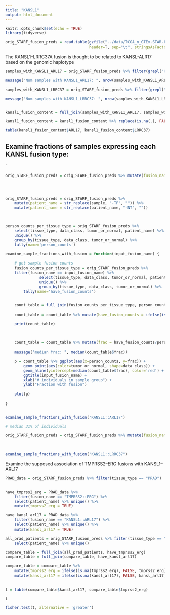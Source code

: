 ```yaml
---
title: "KANSL1"
output: html_document
---
```


```r
knitr::opts_chunk$set(echo = TRUE)
library(tidyverse)
```


```r
orig_STARF_fusion_preds = read.table(gzfile("../data/TCGA_n_GTEx.STAR-Fusion.v1.7.fusion_preds.decorated.tsv.gz"), 
                                     header=T, sep="\t", stringsAsFactors = F)

```


The KANSL1--LRRC37A fusion is thought to be related to KANSL-ALR17 based on the genomic haplotype

```r

samples_with_KANSL1_ARL17 = orig_STARF_fusion_preds %>% filter(grepl("KANSL1::ARL17", fusion_name)) %>% select(sample) %>% unique() %>% mutate(ARL17=TRUE)

message("Num samples with KANSL1_ARL17: ", nrow(samples_with_KANSL1_ARL17))

samples_with_KANSL1_LRRC37 = orig_STARF_fusion_preds %>% filter(grepl("KANSL1::LRRC37", fusion_name)) %>% select(sample) %>% unique() %>% mutate(LRRC37 = TRUE)

message("Num samples with KANSL1_LRRC37: ", nrow(samples_with_KANSL1_LRRC37))


kansl1_fusion_content = full_join(samples_with_KANSL1_ARL17, samples_with_KANSL1_LRRC37)

kansl1_fusion_content = kansl1_fusion_content %>% replace(is.na(.), FALSE)

table(kansl1_fusion_content$ARL17, kansl1_fusion_content$LRRC37)


```


## Examine fractions of samples expressing each KANSL fusion type:


`

```r

orig_STARF_fusion_preds = orig_STARF_fusion_preds %>% mutate(fusion_name = ifelse(grepl("KANSL1::ARL17", fusion_name),
                                                                                  "KANSL1::ARL17",
                                                                                  fusion_name))


orig_STARF_fusion_preds = orig_STARF_fusion_preds %>% 
    mutate(patient_name = str_replace(sample, "-TP", "")) %>%
    mutate(patient_name = str_replace(patient_name, "-NT", ""))



person_counts_per_tissue_type = orig_STARF_fusion_preds %>% 
    select(tissue_type, data_class, tumor_or_normal, patient_name) %>% 
    unique() %>% 
    group_by(tissue_type, data_class, tumor_or_normal) %>% 
    tally(name='person_counts')

```


```r

examine_sample_fractions_with_fusion = function(input_fusion_name) {
    
    # get sample fusion counts
    fusion_counts_per_tissue_type = orig_STARF_fusion_preds %>% 
    filter(fusion_name == input_fusion_name) %>% 
               select(tissue_type, data_class, tumor_or_normal, patient_name) %>% 
               unique() %>% 
               group_by(tissue_type, data_class, tumor_or_normal) %>% 
        tally(name='have_fusion_counts')
    

    count_table = full_join(fusion_counts_per_tissue_type, person_counts_per_tissue_type)
    
    count_table = count_table %>% mutate(have_fusion_counts = ifelse(is.na(have_fusion_counts), 0, have_fusion_counts))

    print(count_table)
    
   
    
    count_table = count_table %>% mutate(frac = have_fusion_counts/person_counts)
    
    message("median frac: ", median(count_table$frac))

    p = count_table %>% ggplot(aes(x=person_counts, y=frac)) + 
        geom_point(aes(color=tumor_or_normal, shape=data_class)) +       
        geom_hline(yintercept=median(count_table$frac), color='red') +
        ggtitle(input_fusion_name) +
        xlab("# individuals in sample group") +
        ylab("Fraction with fusion")
    
    plot(p)
    
}
                       
```


```r

examine_sample_fractions_with_fusion("KANSL1::ARL17")

# median 31% of individuals

```



```r

orig_STARF_fusion_preds = orig_STARF_fusion_preds %>% mutate(fusion_name = ifelse(grepl("KANSL1::LRRC37", fusion_name),
                                                                                  "KANSL1::LRRC37",
                                                                                  fusion_name))


```

```r

examine_sample_fractions_with_fusion("KANSL1::LRRC37")


```



Examine the supposed association of TMPRSS2--ERG fusions with KANSL1--ARL17

```r

PRAD_data = orig_STARF_fusion_preds %>% filter(tissue_type == "PRAD") 


have_tmprss2_erg = PRAD_data %>%
    filter(fusion_name == "TMPRSS2::ERG") %>% 
    select(patient_name) %>% unique() %>%
    mutate(tmprss2_erg = TRUE)

have_kansl_arl17 = PRAD_data %>%
    filter(fusion_name == "KANSL1::ARL17") %>% 
    select(patient_name) %>% unique() %>%
    mutate(kansl_arl17 = TRUE)

all_prad_patients = orig_STARF_fusion_preds %>% filter(tissue_type == "PRAD") %>%
    select(patient_name) %>% unique()

compare_table = full_join(all_prad_patients, have_tmprss2_erg)
compare_table = full_join(compare_table, have_kansl_arl17)

compare_table = compare_table %>% 
    mutate(tmprss2_erg = ifelse(is.na(tmprss2_erg), FALSE, tmprss2_erg)) %>%
    mutate(kansl_arl17 = ifelse(is.na(kansl_arl17), FALSE, kansl_arl17))
    
  
t = table(compare_table$kansl_arl17, compare_table$tmprss2_erg)

t

fisher.test(t, alternative = 'greater')

```





